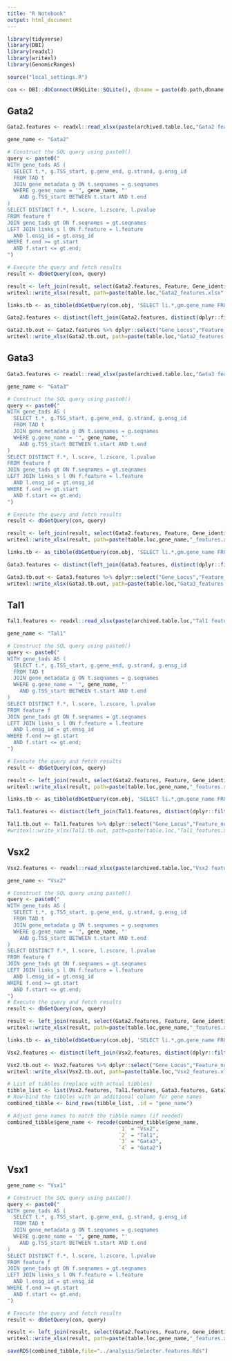 ```yaml
---
title: "R Notebook"
output: html_document
---
```


```r
library(tidyverse)
library(DBI)
library(readxl)
library(writexl)
library(GenomicRanges)

source("local_settings.R")
```

```r
con <- DBI::dbConnect(RSQLite::SQLite(), dbname = paste(db.path,dbname.rV2,sep=""))
```

## Gata2

```r
Gata2.features <- readxl::read_xlsx(paste(archived.table.loc,"Gata2 feature summary_new.xlsx",sep=""), sheet = "Sheet1")
```

```r
gene_name <- "Gata2"

# Construct the SQL query using paste0()
query <- paste0("
WITH gene_tads AS (
  SELECT t.*, g.TSS_start, g.gene_end, g.strand, g.ensg_id
  FROM TAD t
  JOIN gene_metadata g ON t.seqnames = g.seqnames
  WHERE g.gene_name = '", gene_name, "'
    AND g.TSS_start BETWEEN t.start AND t.end
)
SELECT DISTINCT f.*, l.score, l.zscore, l.pvalue
FROM feature f
JOIN gene_tads gt ON f.seqnames = gt.seqnames
LEFT JOIN links_s l ON f.feature = l.feature
  AND l.ensg_id = gt.ensg_id
WHERE f.end >= gt.start
  AND f.start <= gt.end;
")

# Execute the query and fetch results
result <- dbGetQuery(con, query)

result <- left_join(result, select(Gata2.features, Feature, Gene_identity, Comment, Ref), by=c("feature"="Feature")) %>% select(-strand)
writexl::write_xlsx(result, path=paste(table.loc,"Gata2_features.xlsx",sep=""))
```

```r
links.tb <- as_tibble(dbGetQuery(con.obj, 'SELECT li.*,gm.gene_name FROM links as li, gene_metadata as gm WHERE gm.ensg_id=li.ensg_id'))
```

```r
Gata2.features <- distinct(left_join(Gata2.features, distinct(dplyr::filter(links.tb, gene_name=="Gata2")), by=c("Feature"="feature")))
```

```r
Gata2.tb.out <- Gata2.features %>% dplyr::select("Gene_Locus","Feature_number","Feature","kb from TSS","length bp","score","zscore", "pvalue","Gene_identity","Comment","Ref")
writexl::write_xlsx(Gata2.tb.out, path=paste(table.loc,"Gata2_features.xlsx",sep=""))
```

## Gata3

```r
Gata3.features <- readxl::read_xlsx(paste(archived.table.loc,"Gata3 feature summary_new.xlsx",sep=""), sheet = "Sheet1")
```

```r
gene_name <- "Gata3"

# Construct the SQL query using paste0()
query <- paste0("
WITH gene_tads AS (
  SELECT t.*, g.TSS_start, g.gene_end, g.strand, g.ensg_id
  FROM TAD t
  JOIN gene_metadata g ON t.seqnames = g.seqnames
  WHERE g.gene_name = '", gene_name, "'
    AND g.TSS_start BETWEEN t.start AND t.end
)
SELECT DISTINCT f.*, l.score, l.zscore, l.pvalue
FROM feature f
JOIN gene_tads gt ON f.seqnames = gt.seqnames
LEFT JOIN links_s l ON f.feature = l.feature
  AND l.ensg_id = gt.ensg_id
WHERE f.end >= gt.start
  AND f.start <= gt.end;
")

# Execute the query and fetch results
result <- dbGetQuery(con, query)

result <- left_join(result, select(Gata2.features, Feature, Gene_identity, Comment, Ref), by=c("feature"="Feature")) %>% select(-strand)
writexl::write_xlsx(result, path=paste(table.loc,gene_name,"_features.xlsx",sep=""))
```


```r
links.tb <- as_tibble(dbGetQuery(con.obj, 'SELECT li.*,gm.gene_name FROM links as li, gene_metadata as gm WHERE gm.ensg_id=li.ensg_id'))
```

```r
Gata3.features <- distinct(left_join(Gata3.features, distinct(dplyr::filter(links.tb, gene_name=="Gata3")), by=c("Feature"="feature")))
```

```r
Gata3.tb.out <- Gata3.features %>% dplyr::select("Gene_Locus","Feature_number","Feature","kb from TSS","length bp","score","zscore", "pvalue","Gene_identity")
writexl::write_xlsx(Gata3.tb.out, path=paste(table.loc,"Gata3_features.xlsx",sep=""))
```

## Tal1

```r
Tal1.features <- readxl::read_xlsx(paste(archived.table.loc,"Tal1 feature summary_new_2.xlsx",sep=""), sheet = "Sheet1")
```

```r
gene_name <- "Tal1"

# Construct the SQL query using paste0()
query <- paste0("
WITH gene_tads AS (
  SELECT t.*, g.TSS_start, g.gene_end, g.strand, g.ensg_id
  FROM TAD t
  JOIN gene_metadata g ON t.seqnames = g.seqnames
  WHERE g.gene_name = '", gene_name, "'
    AND g.TSS_start BETWEEN t.start AND t.end
)
SELECT DISTINCT f.*, l.score, l.zscore, l.pvalue
FROM feature f
JOIN gene_tads gt ON f.seqnames = gt.seqnames
LEFT JOIN links_s l ON f.feature = l.feature
  AND l.ensg_id = gt.ensg_id
WHERE f.end >= gt.start
  AND f.start <= gt.end;
")

# Execute the query and fetch results
result <- dbGetQuery(con, query)

result <- left_join(result, select(Gata2.features, Feature, Gene_identity, Comment, Ref), by=c("feature"="Feature")) %>% select(-strand)
writexl::write_xlsx(result, path=paste(table.loc,gene_name,"_features.xlsx",sep=""))
```

```r
links.tb <- as_tibble(dbGetQuery(con.obj, 'SELECT li.*,gm.gene_name FROM links as li, gene_metadata as gm WHERE gm.ensg_id=li.ensg_id'))
```

```r
Tal1.features <- distinct(left_join(Tal1.features, distinct(dplyr::filter(links.tb, gene_name=="Tal1")), by=c("Feature"="feature")))
```

```r
Tal1.tb.out <- Tal1.features %>% dplyr::select("Gene_Locus","Feature_number","Feature","kb from TSS","length bp","score","zscore", "pvalue","Gene_identity")
#writexl::write_xlsx(Tal1.tb.out, path=paste(table.loc,"Tal1_features.xlsx",sep=""))
```

## Vsx2

```r
Vsx2.features <- readxl::read_xlsx(paste(archived.table.loc,"Vsx2 feature summary_new.xlsx",sep=""), sheet = "Sheet1")
```

```r
gene_name <- "Vsx2"

# Construct the SQL query using paste0()
query <- paste0("
WITH gene_tads AS (
  SELECT t.*, g.TSS_start, g.gene_end, g.strand, g.ensg_id
  FROM TAD t
  JOIN gene_metadata g ON t.seqnames = g.seqnames
  WHERE g.gene_name = '", gene_name, "'
    AND g.TSS_start BETWEEN t.start AND t.end
)
SELECT DISTINCT f.*, l.score, l.zscore, l.pvalue
FROM feature f
JOIN gene_tads gt ON f.seqnames = gt.seqnames
LEFT JOIN links_s l ON f.feature = l.feature
  AND l.ensg_id = gt.ensg_id
WHERE f.end >= gt.start
  AND f.start <= gt.end;
")
# Execute the query and fetch results
result <- dbGetQuery(con, query)

result <- left_join(result, select(Gata2.features, Feature, Gene_identity, Comment, Ref), by=c("feature"="Feature")) %>% select(-strand)
writexl::write_xlsx(result, path=paste(table.loc,gene_name,"_features.xlsx",sep=""))
```

```r
links.tb <- as_tibble(dbGetQuery(con.obj, 'SELECT li.*,gm.gene_name FROM links as li, gene_metadata as gm WHERE gm.ensg_id=li.ensg_id'))
```

```r
Vsx2.features <- distinct(left_join(Vsx2.features, distinct(dplyr::filter(links.tb, gene_name=="Vsx2")), by=c("Feature"="feature")))
```

```r
Vsx2.tb.out <- Vsx2.features %>% dplyr::select("Gene_Locus","Feature_number","Feature","kb from TSS","length bp","score","zscore", "pvalue","Gene_identity","Comment","Ref")
writexl::write_xlsx(Vsx2.tb.out, path=paste(table.loc,"Vsx2_features.xlsx",sep=""))
```

```r
# List of tibbles (replace with actual tibbles)
tibble_list <- list(Vsx2.features, Tal1.features, Gata3.features, Gata2.features)
# Row-bind the tibbles with an additional column for gene names
combined_tibble <- bind_rows(tibble_list, .id = "gene_name")

# Adjust gene names to match the tibble names (if needed)
combined_tibble$gene_name <- recode(combined_tibble$gene_name,
                                    `1` = "Vsx2",
                                    `2` = "Tal1",
                                    `3` = "Gata3",
                                    `4` = "Gata2")

```

## Vsx1

```r
gene_name <- "Vsx1"

# Construct the SQL query using paste0()
query <- paste0("
WITH gene_tads AS (
  SELECT t.*, g.TSS_start, g.gene_end, g.strand, g.ensg_id
  FROM TAD t
  JOIN gene_metadata g ON t.seqnames = g.seqnames
  WHERE g.gene_name = '", gene_name, "'
    AND g.TSS_start BETWEEN t.start AND t.end
)
SELECT DISTINCT f.*, l.score, l.zscore, l.pvalue
FROM feature f
JOIN gene_tads gt ON f.seqnames = gt.seqnames
LEFT JOIN links_s l ON f.feature = l.feature
  AND l.ensg_id = gt.ensg_id
WHERE f.end >= gt.start
  AND f.start <= gt.end;
")

# Execute the query and fetch results
result <- dbGetQuery(con, query)

result <- left_join(result, select(Gata2.features, Feature, Gene_identity, Comment, Ref), by=c("feature"="Feature")) %>% select(-strand)
writexl::write_xlsx(result, path=paste(table.loc,gene_name,"_features.xlsx",sep=""))
```

```r
saveRDS(combined_tibble,file="../analysis/Selector.features.Rds")
```

